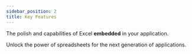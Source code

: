 ```yaml
---
sidebar_position: 2
title: Key Features
---
```


<div style={{ float: 'right', margin: '10px 0 20px 20px', maxWidth: 120 }}>
  <SvgInto
    alt="into illustration"
    style={{
      width: '100%',
      height: 'auto',
      borderRadius: 12,
      padding: '8px',
      boxShadow: '0 4px 16px rgba(0,0,0,0.1)'
    }}
  />
</div>

The polish and capabilities of Excel **embedded** in your application.

Unlock the power of spreadsheets for the next generation of applications.

<div style={{ clear: 'both' }}></div>


<FeatureSection/>
